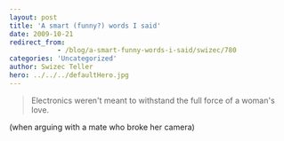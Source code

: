 ```yaml
---
layout: post
title: 'A smart (funny?) words I said'
date: 2009-10-21
redirect_from: 
            - /blog/a-smart-funny-words-i-said/swizec/780
categories: 'Uncategorized'
author: Swizec Teller
hero: ../../../defaultHero.jpg
---
```

> Electronics weren't meant to withstand the full force of a woman's love.

(when arguing with a mate who broke her camera)